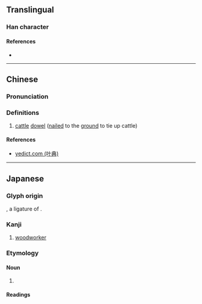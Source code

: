 {{character info/new}}
==Translingual==

===Han character===
{{Han char|rn=75|rad=木|as=03|sn=7|four=|canj=DM,XXDM|ids=⿱木工}}

====References====
* {{Han ref|kx=0513.011|dkj=14487|hdz=21157.021|uh=6762|ud=26466}}

----

==Chinese==
{{zh-forms}}

===Pronunciation===
{{zh-pron
|m=jié
|c=gong3
|mc=
|oc=
|ma=
|cat=n
}}

===Definitions===
{{zh-hanzi}}

# {{lb|zh|dialect}} [[cattle]] [[dowel]] ([[nail]]ed to the [[ground]] to tie up cattle)

====References====
* [http://yedict.com/htm/67/6762.htm yedict.com (叶典)]

----

==Japanese==

===Glyph origin===
{{ja-etym-kokuji}}, a ligature of {{m|ja|木工|tr=moku}}.

===Kanji===
{{ja-kanji|grade=|rs=木03}}

# [[woodworker]]

===Etymology===
{{ja-kanjitab|もく|yomi=k}}

====Noun====
{{ja-noun|もく}}

# {{alternative spelling of|lang=ja|木工|tr=moku||[[woodworker]]}}

====Readings====
{{ja-readings
|on=
|kun=もく-
}}